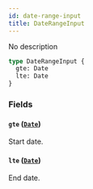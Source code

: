 ```yaml
---
id: date-range-input
title: DateRangeInput
---
```


No description

```graphql
type DateRangeInput {
  gte: Date
  lte: Date
}
```

### Fields

#### `gte` ([`Date`](../../../developer/api-reference/scalars/date))

Start date.

#### `lte` ([`Date`](../../../developer/api-reference/scalars/date))

End date.
